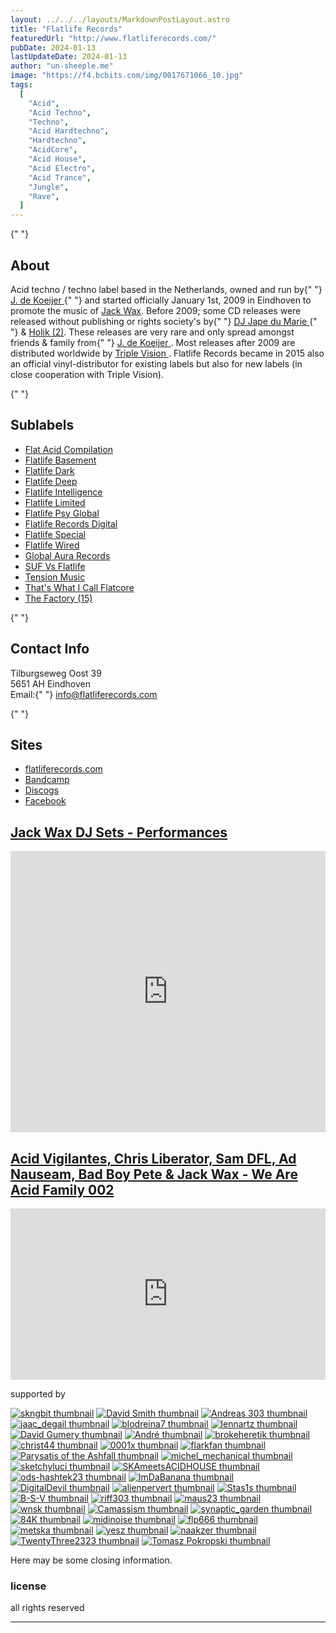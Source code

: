 ```yaml
---
layout: ../../../layouts/MarkdownPostLayout.astro
title: "Flatlife Records"
featuredUrl: "http://www.flatliferecords.com/"
pubDate: 2024-01-13
lastUpdateDate: 2024-01-13
author: "un-sheeple.me"
image: "https://f4.bcbits.com/img/0017671066_10.jpg"
tags:
  [
    "Acid",
    "Acid Techno",
    "Techno",
    "Acid Hardtechno",
    "Hardtechno",
    "AcidCore",
    "Acid House",
    "Acid Electro",
    "Acid Trance",
    "Jungle",
    "Rave",
  ]
---
```



{" "}

<section>
  <h2>About</h2>
  <p>
    Acid techno / techno label based in the Netherlands, owned and run by{" "}
    <a href="https://www.discogs.com/artist/1322665-J-de-Koeijer">
      J. de Koeijer
    </a>{" "}
    and started officially January 1st, 2009 in Eindhoven to promote the music
    of <a href="https://www.discogs.com/artist/1322663-Jack-Wax">Jack Wax</a>.
    Before 2009; some CD releases were released without publishing or rights
    society's by{" "}
    <a href="https://www.discogs.com/artist/121352-DJ-Jape-du-Marie">
      DJ Jape du Marie
    </a>{" "}
    & <a href="https://www.discogs.com/artist/7653679-Holik-2">Holik (2)</a>.
    These releases are very rare and only spread amongst friends & family from{" "}
    <a href="https://www.discogs.com/artist/1322665-J-de-Koeijer">
      J. de Koeijer
    </a>
    . Most releases after 2009 are distributed worldwide by <a href="https://www.discogs.com/label/273199-Triple-Vision">
      Triple Vision
    </a>. Flatlife Records became in 2015 also an official vinyl-distributor for
    existing labels but also for new labels (in close cooperation with Triple Vision).
  </p>
</section>

{" "}

<section>
  <h2>Sublabels</h2>
  <ul>
    <li>
      <a href="https://www.discogs.com/label/1597402-Flat-Acid-Compilation">
        Flat Acid Compilation
      </a>
    </li>
    <li>
      <a href="https://www.discogs.com/label/452315-Flatlife-Basement">
        Flatlife Basement
      </a>
    </li>
    <li>
      <a href="https://www.discogs.com/label/417751-Flatlife-Dark">
        Flatlife Dark
      </a>
    </li>
    <li>
      <a href="https://www.discogs.com/label/469405-Flatlife-Deep">
        Flatlife Deep
      </a>
    </li>
    <li>
      <a href="https://www.discogs.com/label/538418-Flatlife-Intelligence">
        Flatlife Intelligence
      </a>
    </li>
    <li>
      <a href="https://www.discogs.com/label/1311178-Flatlife-Limited">
        Flatlife Limited
      </a>
    </li>
    <li>
      <a href="https://www.discogs.com/label/260237-Flatlife-Psy-Global">
        Flatlife Psy Global
      </a>
    </li>
    <li>
      <a href="https://www.discogs.com/label/205856-Flatlife-Records-Digital">
        Flatlife Records Digital
      </a>
    </li>
    <li>
      <a href="https://www.discogs.com/label/1922680-Flatlife-Special">
        Flatlife Special
      </a>
    </li>
    <li>
      <a href="https://www.discogs.com/label/193966-Flatlife-Wired">
        Flatlife Wired
      </a>
    </li>
    <li>
      <a href="https://www.discogs.com/label/687424-Global-Aura-Records">
        Global Aura Records
      </a>
    </li>
    <li>
      <a href="https://www.discogs.com/label/2437465-SUF-Vs-Flatlife">
        SUF Vs Flatlife
      </a>
    </li>
    <li>
      <a href="https://www.discogs.com/label/1773147-Tension-Music">
        Tension Music
      </a>
    </li>
    <li>
      <a href="https://www.discogs.com/label/1658217-Thats-What-I-Call-Flatcore">
        That's What I Call Flatcore
      </a>
    </li>
    <li>
      <a href="https://www.discogs.com/label/2267314-The-Factory-15">
        The Factory (15)
      </a>
    </li>
  </ul>
</section>

{" "}

<section>
  <h2>Contact Info</h2>
  <p>
    Tilburgseweg Oost 39
    <br /> 5651 AH Eindhoven
    <br /> Email:{" "}
    <a href="mailto:info@flatliferecords.com">info@flatliferecords.com</a>
  </p>
</section>

{" "}

<section>
  <h2>Sites</h2>
  <ul>
    <li>
      <a href="http://www.flatliferecords.com/">flatliferecords.com</a>
    </li>
    <li>
      <a href="https://flatliferecords.bandcamp.com/">Bandcamp</a>
    </li>
    <li>
      <a href="https://www.discogs.com/seller/flatliferecords/profile">
        Discogs
      </a>
    </li>
    <li>
      <a href="https://www.facebook.com/flatliferecords">Facebook</a>
    </li>
  </ul>
</section>

## <a href="https://w.soundcloud.com/player/?url=https%3A//api.soundcloud.com/playlists/3488639" target="_blank">Jack Wax DJ Sets - Performances</a>

<iframe
  width="100%"
  height="450"
  scrolling="no"
  frameborder="no"
  allow="autoplay"
  src="https://w.soundcloud.com/player/?url=https%3A//api.soundcloud.com/playlists/3488639&color=%23302f82&auto_play=false&hide_related=false&show_comments=true&show_user=true&show_reposts=false&show_teaser=true"
></iframe>

## <a href="https://flatliferecords.bandcamp.com/album/we-are-acid-family-002-acid-techno" target="_blank">Acid Vigilantes, Chris Liberator, Sam DFL, Ad Nauseam, Bad Boy Pete & Jack Wax - We Are Acid Family 002</a>

<ReleaseInformation
  releaseDate="July 29, 2023"
  label="SUF Vs Flatlife"
  catalogNumber="WAAF 002"
  series="We Are Acid Family - Part 002"
  country="Malden, Netherlands"
  genre="Acid Techno, Acid Hardtechno"
  imgUrl="https://f4.bcbits.com/img/a2133965984_10.jpg"
  imgAlt="Acid Vigilantes, Chris Liberator, Sam DFL, Ad Nauseam, Bad Boy Pete & Jack Wax - We Are Acid Family 002 Vinyl"
/>

<iframe
  class="bandcamp-player"
  style="border: 0; width: 100%; height: 274px;"
  src="https://bandcamp.com/EmbeddedPlayer/album=806626394/size=large/bgcol=333333/linkcol=e99708/artwork=none/transparent=true/"
  seamless
>
  <a href="https://flatliferecords.bandcamp.com/album/we-are-acid-family-002-acid-techno">
    We Are Acid Family 002 (Acid Techno) by Acid Vigilantes / Chris Liberator
    &amp; Sam DFL / Ad Nauseam / Bad Boy Pete &amp; Jack Wax
  </a>
</iframe>

supported by

[![skngbit thumbnail](https://f4.bcbits.com/img/0033415205_42.jpg)](https://bandcamp.com/skngbit?from=fanthanks) [![David Smith thumbnail](https://f4.bcbits.com/img/0031786698_42.jpg)](https://bandcamp.com/davegbsmith?from=fanthanks) [![Andreas 303 thumbnail](https://f4.bcbits.com/img/0019757406_42.jpg)](https://bandcamp.com/teknival1987?from=fanthanks) [![jaac_degail thumbnail](https://f4.bcbits.com/img/0029173745_42.jpg)](https://bandcamp.com/jaac_degail?from=fanthanks) [![blodreina7 thumbnail](https://f4.bcbits.com/img/0028790151_42.jpg)](https://bandcamp.com/blodreina7?from=fanthanks) [![lennartz thumbnail](https://f4.bcbits.com/img/0027003003_42.jpg)](https://bandcamp.com/lennartz?from=fanthanks) [![David Gumery  thumbnail](https://f4.bcbits.com/img/0032108956_42.jpg)](https://bandcamp.com/davidgumery?from=fanthanks) [![André  thumbnail](https://f4.bcbits.com/img/0019648263_42.jpg)](https://bandcamp.com/zoab71?from=fanthanks) [![brokeheretik thumbnail](https://f4.bcbits.com/img/0030260484_42.jpg)](https://bandcamp.com/brokeheretik?from=fanthanks) [![christ44 thumbnail](https://f4.bcbits.com/img/0033715560_42.jpg)](https://bandcamp.com/christ44?from=fanthanks) [![0001x thumbnail](https://f4.bcbits.com/img/0031000793_42.jpg)](https://bandcamp.com/0001x?from=fanthanks) [![flarkfan thumbnail](https://f4.bcbits.com/img/0026503517_42.jpg)](https://bandcamp.com/flarkfan?from=fanthanks) [![Parysatis of the Ashfall thumbnail](https://f4.bcbits.com/img/0030844206_42.jpg)](https://bandcamp.com/parysatis?from=fanthanks) [![michel_mechanical thumbnail](https://f4.bcbits.com/img/0023652199_42.jpg)](https://bandcamp.com/michel_mechanical?from=fanthanks) [![sketchyluci thumbnail](https://f4.bcbits.com/img/0031968135_42.jpg)](https://bandcamp.com/sketchyluci?from=fanthanks) [![SKAmeetsACIDHOUSE thumbnail](https://f4.bcbits.com/img/0022676079_42.jpg)](https://bandcamp.com/thekingofska?from=fanthanks) [![ods-hashtek23 thumbnail](https://f4.bcbits.com/img/0032914350_42.jpg)](https://bandcamp.com/ods-hashtek23?from=fanthanks) [![ImDaBanana thumbnail](https://f4.bcbits.com/img/0024557093_42.jpg)](https://bandcamp.com/imdabanana?from=fanthanks) [![DigitalDevil thumbnail](https://f4.bcbits.com/img/0025814937_42.jpg)](https://bandcamp.com/digitald3vil?from=fanthanks) [![alienpervert thumbnail](https://f4.bcbits.com/img/0032618746_42.jpg)](https://bandcamp.com/alienpervert?from=fanthanks) [![Stas1s thumbnail](https://f4.bcbits.com/img/0023155140_42.jpg)](https://bandcamp.com/stas1s?from=fanthanks) [![B-S-V thumbnail](https://f4.bcbits.com/img/0003762133_42.jpg)](https://bandcamp.com/b-s-v?from=fanthanks) [![riff303 thumbnail](https://f4.bcbits.com/img/0026347251_42.jpg)](https://bandcamp.com/riff303?from=fanthanks) [![maus23 thumbnail](https://f4.bcbits.com/img/0030493909_42.jpg)](https://bandcamp.com/maus23?from=fanthanks) [![wnsk thumbnail](https://f4.bcbits.com/img/0034726342_42.jpg)](https://bandcamp.com/wnsk?from=fanthanks) [![Camassism thumbnail](https://f4.bcbits.com/img/0031829235_42.jpg)](https://bandcamp.com/camass?from=fanthanks) [![synaptic_garden thumbnail](https://f4.bcbits.com/img/0011969156_42.jpg)](https://bandcamp.com/synaptic_garden?from=fanthanks) [![84K thumbnail](https://f4.bcbits.com/img/0015257256_42.jpg)](https://bandcamp.com/84k?from=fanthanks) [![midinoise thumbnail](https://f4.bcbits.com/img/0021156599_42.jpg)](https://bandcamp.com/midinoise?from=fanthanks) [![flp666 thumbnail](https://f4.bcbits.com/img/0025837797_42.jpg)](https://bandcamp.com/flp666?from=fanthanks) [![metska thumbnail](https://f4.bcbits.com/img/0026411070_42.jpg)](https://bandcamp.com/metska?from=fanthanks) [![yesz thumbnail](https://f4.bcbits.com/img/0033562873_42.jpg)](https://bandcamp.com/yesz?from=fanthanks) [![naakzer thumbnail](https://f4.bcbits.com/img/0023980511_42.jpg)](https://bandcamp.com/naakzer?from=fanthanks) [![TwentyThree2323 thumbnail](https://f4.bcbits.com/img/0015532677_42.jpg)](https://bandcamp.com/prefuse?from=fanthanks) [![Tomasz Pokropski thumbnail](https://f4.bcbits.com/img/0013309257_42.jpg)](https://bandcamp.com/dot77?from=fanthanks)

<div class="bandcamp-final-credits">
Here may be some closing information.

### license

all rights reserved

</div>

<hr />
